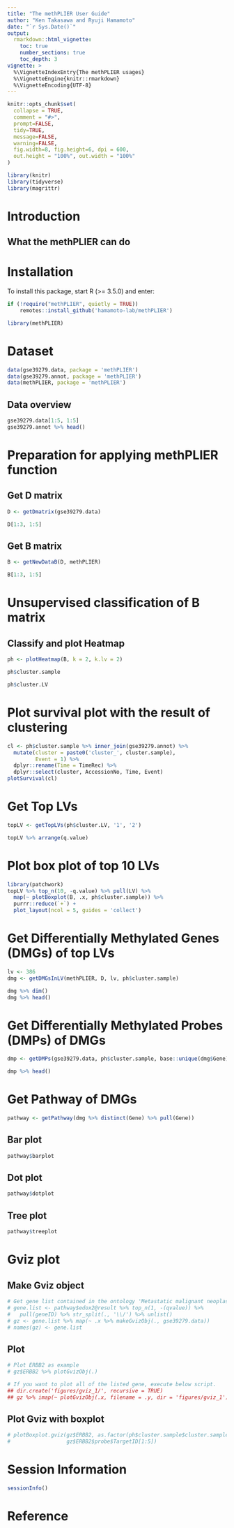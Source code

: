 ```yaml
---
title: "The methPLIER User Guide"
author: "Ken Takasawa and Ryuji Hamamoto"
date: "`r Sys.Date()`"
output: 
  rmarkdown::html_vignette:
    toc: true
    number_sections: true
    toc_depth: 3
vignette: >
  %\VignetteIndexEntry{The methPLIER usages}
  %\VignetteEngine{knitr::rmarkdown}
  %\VignetteEncoding{UTF-8}
---
```


```r
knitr::opts_chunk$set(
  collapse = TRUE,
  comment = "#>",
  prompt=FALSE,
  tidy=TRUE,
  message=FALSE,
  warning=FALSE,
  fig.width=8, fig.height=6, dpi = 600, 
  out.height = "100%", out.width = "100%"
)

library(knitr)
library(tidyverse)
library(magrittr)
```

# Introduction
## What the methPLIER can do


# Installation
To install this package, start R (>= 3.5.0) and enter:
```r
if (!require("methPLIER", quietly = TRUE))
    remotes::install_github('hamamoto-lab/methPLIER')
```

```r
library(methPLIER)
```

# Dataset
```r
data(gse39279.data, package = 'methPLIER')
data(gse39279.annot, package = 'methPLIER')
data(methPLIER, package = 'methPLIER')
```

## Data overview
```r
gse39279.data[1:5, 1:5]
gse39279.annot %>% head()
```

# Preparation for applying methPLIER function
## Get D matrix
```r
D <- getDmatrix(gse39279.data)
```

```r
D[1:3, 1:5]
```

## Get B matrix
```r
B <- getNewDataB(D, methPLIER)
```

```r
B[1:3, 1:5]
```

# Unsupervised classification of B matrix
## Classify and plot Heatmap
```r
ph <- plotHeatmap(B, k = 2, k.lv = 2)
```

```r
ph$cluster.sample
```

```r
ph$cluster.LV
```

# Plot survival plot with the result of clustering
```r
cl <- ph$cluster.sample %>% inner_join(gse39279.annot) %>% 
  mutate(cluster = paste0('cluster_', cluster.sample),
         Event = 1) %>% 
  dplyr::rename(Time = TimeRec) %>% 
  dplyr::select(cluster, AccessionNo, Time, Event)
plotSurvival(cl)
```

# Get Top LVs
```r
topLV <- getTopLVs(ph$cluster.LV, '1', '2')
```

```r
topLV %>% arrange(q.value)
```

# Plot box plot of top 10 LVs
```r
library(patchwork)
topLV %>% top_n(10, -q.value) %>% pull(LV) %>% 
  map(~ plotBoxplot(B, .x, ph$cluster.sample)) %>% 
  purrr::reduce(`+`) +
  plot_layout(ncol = 5, guides = 'collect')
```


# Get Differentially Methylated Genes (DMGs) of top LVs
```r
lv <- 386
dmg <- getDMGsInLV(methPLIER, D, lv, ph$cluster.sample)
```

```r
dmg %>% dim()
dmg %>% head()
```

# Get Differentially Methylated Probes (DMPs) of DMGs
```r
dmp <- getDMPs(gse39279.data, ph$cluster.sample, base::unique(dmg$Gene), threshold = 0.05, method = 'fdr')
```

```r
dmp %>% head()
```


# Get Pathway of DMGs
```r
pathway <- getPathway(dmg %>% distinct(Gene) %>% pull(Gene))
```

## Bar plot
```r
pathway$barplot
```

## Dot plot
```r
pathway$dotplot
```

## Tree plot
```r
pathway$treeplot
```

# Gviz plot
## Make Gviz object
```r
# Get gene list contained in the ontology 'Metastatic malignant neoplasm to brain'
# gene.list <- pathway$edox2@result %>% top_n(1, -(qvalue)) %>% 
#   pull(geneID) %>% str_split(., '\\/') %>% unlist()
# gz <- gene.list %>% map(~ .x %>% makeGvizObj(., gse39279.data))
# names(gz) <- gene.list
```

## Plot
```r
# Plot ERBB2 as example
# gz$ERBB2 %>% plotGvizObj(.)

# If you want to plot all of the listed gene, execute below script.
## dir.create('figures/gviz_1/', recursive = TRUE)
## gz %>% imap(~ plotGvizObj(.x, filename = .y, dir = 'figures/gviz_1'))
```

## Plot Gviz with boxplot
```r
# plotBoxplot.gviz(gz$ERBB2, as.factor(ph$cluster.sample$cluster.sample), 
#                  gz$ERBB2$probe$TargetID[1:5])
```



# Session Information
```r
sessionInfo()
```

# Reference

